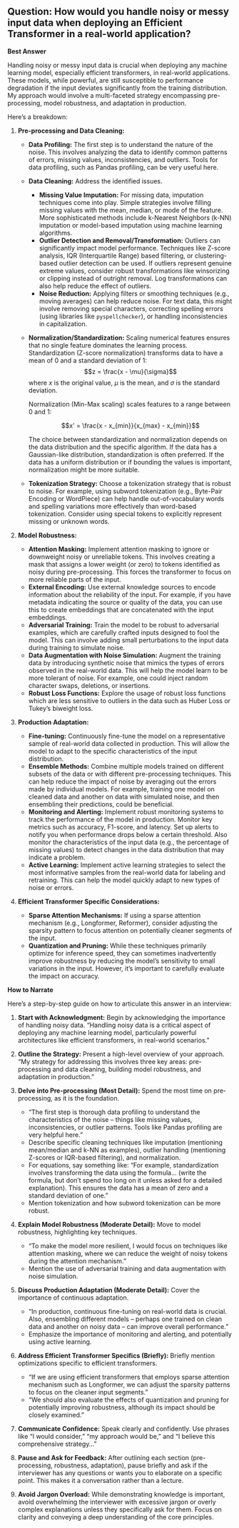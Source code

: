 ## Question: How would you handle noisy or messy input data when deploying an Efficient Transformer in a real-world application?

**Best Answer**

Handling noisy or messy input data is crucial when deploying any machine learning model, especially efficient transformers, in real-world applications. These models, while powerful, are still susceptible to performance degradation if the input deviates significantly from the training distribution. My approach would involve a multi-faceted strategy encompassing pre-processing, model robustness, and adaptation in production.

Here's a breakdown:

1.  **Pre-processing and Data Cleaning:**

    *   **Data Profiling:** The first step is to understand the nature of the noise.  This involves analyzing the data to identify common patterns of errors, missing values, inconsistencies, and outliers.  Tools for data profiling, such as Pandas profiling, can be very useful here.

    *   **Data Cleaning:**  Address the identified issues.
        *   **Missing Value Imputation:**  For missing data, imputation techniques come into play. Simple strategies involve filling missing values with the mean, median, or mode of the feature. More sophisticated methods include k-Nearest Neighbors (k-NN) imputation or model-based imputation using machine learning algorithms.
        *   **Outlier Detection and Removal/Transformation:** Outliers can significantly impact model performance.  Techniques like Z-score analysis, IQR (Interquartile Range) based filtering, or clustering-based outlier detection can be used. If outliers represent genuine extreme values, consider robust transformations like winsorizing or clipping instead of outright removal. Log transformations can also help reduce the effect of outliers.
        *   **Noise Reduction:** Applying filters or smoothing techniques (e.g., moving averages) can help reduce noise. For text data, this might involve removing special characters, correcting spelling errors (using libraries like `pyspellchecker`), or handling inconsistencies in capitalization.

    *   **Normalization/Standardization:** Scaling numerical features ensures that no single feature dominates the learning process. Standardization (Z-score normalization) transforms data to have a mean of 0 and a standard deviation of 1:
        $$z = \frac{x - \mu}{\sigma}$$
        where $x$ is the original value, $\mu$ is the mean, and $\sigma$ is the standard deviation.

        Normalization (Min-Max scaling) scales features to a range between 0 and 1:

        $$x' = \frac{x - x_{min}}{x_{max} - x_{min}}$$

        The choice between standardization and normalization depends on the data distribution and the specific algorithm. If the data has a Gaussian-like distribution, standardization is often preferred. If the data has a uniform distribution or if bounding the values is important, normalization might be more suitable.

    *   **Tokenization Strategy:** Choose a tokenization strategy that is robust to noise. For example, using subword tokenization (e.g., Byte-Pair Encoding or WordPiece) can help handle out-of-vocabulary words and spelling variations more effectively than word-based tokenization. Consider using special tokens to explicitly represent missing or unknown words.

2.  **Model Robustness:**

    *   **Attention Masking:**  Implement attention masking to ignore or downweight noisy or unreliable tokens. This involves creating a mask that assigns a lower weight (or zero) to tokens identified as noisy during pre-processing. This forces the transformer to focus on more reliable parts of the input.
    *   **External Encoding:** Use external knowledge sources to encode information about the reliability of the input. For example, if you have metadata indicating the source or quality of the data, you can use this to create embeddings that are concatenated with the input embeddings.
    *   **Adversarial Training:** Train the model to be robust to adversarial examples, which are carefully crafted inputs designed to fool the model. This can involve adding small perturbations to the input data during training to simulate noise.
    *   **Data Augmentation with Noise Simulation:** Augment the training data by introducing synthetic noise that mimics the types of errors observed in the real-world data. This will help the model learn to be more tolerant of noise. For example, one could inject random character swaps, deletions, or insertions.
    *   **Robust Loss Functions:** Explore the usage of robust loss functions which are less sensitive to outliers in the data such as Huber Loss or Tukey's biweight loss.

3.  **Production Adaptation:**

    *   **Fine-tuning:** Continuously fine-tune the model on a representative sample of real-world data collected in production. This will allow the model to adapt to the specific characteristics of the input distribution.
    *   **Ensemble Methods:** Combine multiple models trained on different subsets of the data or with different pre-processing techniques. This can help reduce the impact of noise by averaging out the errors made by individual models.  For example, training one model on cleaned data and another on data with simulated noise, and then ensembling their predictions, could be beneficial.
    *   **Monitoring and Alerting:** Implement robust monitoring systems to track the performance of the model in production. Monitor key metrics such as accuracy, F1-score, and latency. Set up alerts to notify you when performance drops below a certain threshold. Also monitor the characteristics of the input data (e.g., the percentage of missing values) to detect changes in the data distribution that may indicate a problem.
    *   **Active Learning:** Implement active learning strategies to select the most informative samples from the real-world data for labeling and retraining. This can help the model quickly adapt to new types of noise or errors.

4.  **Efficient Transformer Specific Considerations:**

    *   **Sparse Attention Mechanisms:** If using a sparse attention mechanism (e.g., Longformer, Reformer), consider adjusting the sparsity pattern to focus attention on potentially cleaner segments of the input.
    *   **Quantization and Pruning:**  While these techniques primarily optimize for inference speed, they can sometimes inadvertently improve robustness by reducing the model's sensitivity to small variations in the input.  However, it's important to carefully evaluate the impact on accuracy.

**How to Narrate**

Here's a step-by-step guide on how to articulate this answer in an interview:

1.  **Start with Acknowledgment:** Begin by acknowledging the importance of handling noisy data.  "Handling noisy data is a critical aspect of deploying any machine learning model, particularly powerful architectures like efficient transformers, in real-world scenarios."

2.  **Outline the Strategy:**  Present a high-level overview of your approach. "My strategy for addressing this involves three key areas: pre-processing and data cleaning, building model robustness, and adaptation in production."

3.  **Delve into Pre-processing (Most Detail):**  Spend the most time on pre-processing, as it is the foundation.
    *   "The first step is thorough data profiling to understand the characteristics of the noise – things like missing values, inconsistencies, or outlier patterns. Tools like Pandas profiling are very helpful here."
    *   Describe specific cleaning techniques like imputation (mentioning mean/median and k-NN as examples), outlier handling (mentioning Z-scores or IQR-based filtering), and normalization.
    *   For equations, say something like: "For example, standardization involves transforming the data using the formula... (write the formula, but don't spend too long on it unless asked for a detailed explanation). This ensures the data has a mean of zero and a standard deviation of one."
    *   Mention tokenization and how subword tokenization can be more robust.

4.  **Explain Model Robustness (Moderate Detail):** Move to model robustness, highlighting key techniques.
    *   "To make the model more resilient, I would focus on techniques like attention masking, where we can reduce the weight of noisy tokens during the attention mechanism."
    *   Mention the use of adversarial training and data augmentation with noise simulation.

5.  **Discuss Production Adaptation (Moderate Detail):** Cover the importance of continuous adaptation.
    *   "In production, continuous fine-tuning on real-world data is crucial. Also, ensembling different models – perhaps one trained on clean data and another on noisy data – can improve overall performance."
    *   Emphasize the importance of monitoring and alerting, and potentially using active learning.

6.  **Address Efficient Transformer Specifics (Briefly):** Briefly mention optimizations specific to efficient transformers.
    *   "If we are using efficient transformers that employs sparse attention mechanism such as Longformer, we can adjust the sparsity patterns to focus on the cleaner input segments."
    *   "We should also evaluate the effects of quantization and pruning for potentially improving robustness, although its impact should be closely examined."

7.  **Communicate Confidence:** Speak clearly and confidently. Use phrases like "I would consider," "my approach would be," and "I believe this comprehensive strategy..."

8.  **Pause and Ask for Feedback:** After outlining each section (pre-processing, robustness, adaptation), pause briefly and ask if the interviewer has any questions or wants you to elaborate on a specific point. This makes it a conversation rather than a lecture.

9.  **Avoid Jargon Overload:** While demonstrating knowledge is important, avoid overwhelming the interviewer with excessive jargon or overly complex explanations unless they specifically ask for them.  Focus on clarity and conveying a deep understanding of the core principles.
